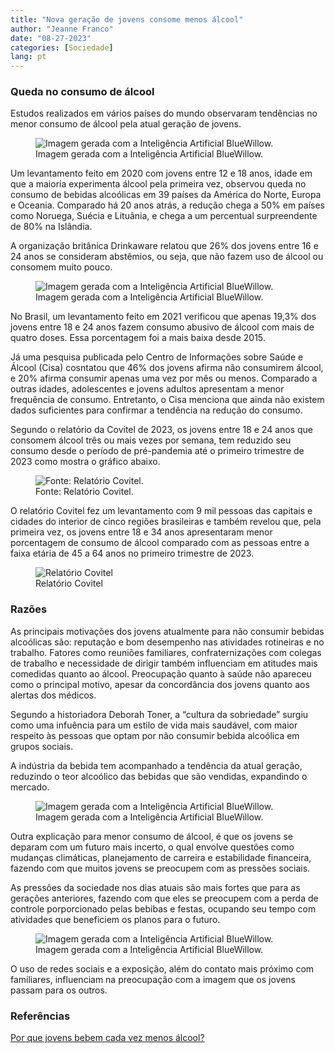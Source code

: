 ---
title: "Nova geração de jovens consome menos álcool"
author: "Jeanne Franco"
date: "08-27-2023"
categories: [Sociedade]
lang: pt
---

### Queda no consumo de álcool

Estudos realizados em vários países do mundo observaram tendências no menor consumo de álcool pela atual geração de jovens.

![Imagem gerada com a Inteligência Artificial BlueWillow.](images/d1db2ed5-b05c-4b75-adcc-927e9735fdc4.jpg){fig-align="center"}

Um levantamento feito em 2020 com jovens entre 12 e 18 anos, idade em que a maioria experimenta álcool pela primeira vez, observou queda no consumo de bebidas alcoólicas em 39 países da América do Norte, Europa e Oceania. Comparado há 20 anos atrás, a redução chega a 50% em países como Noruega, Suécia e Lituânia, e chega a um percentual surpreendente de 80% na Islândia.

A organização britânica Drinkaware relatou que 26% dos jovens entre 16 e 24 anos se consideram abstêmios, ou seja, que não fazem uso de álcool ou consomem muito pouco.

![Imagem gerada com a Inteligência Artificial BlueWillow.](images/2fdf5245-f322-45eb-9eda-ad6e191ffdf8.jpg){fig-align="center"}

No Brasil, um levantamento feito em 2021 verificou que apenas 19,3% dos jovens entre 18 e 24 anos fazem consumo abusivo de álcool com mais de quatro doses. Essa porcentagem foi a mais baixa desde 2015.

Já uma pesquisa publicada pelo Centro de Informações sobre Saúde e Álcool (Cisa) cosntatou que 46% dos jovens afirma não consumirem álcool, e 20% afirma consumir apenas uma vez por mês ou menos. Comparado a outras idades, adolescentes e jovens adultos apresentam a menor frequência de consumo. Entretanto, o Cisa menciona que ainda não existem dados suficientes para confirmar a tendência na redução do consumo.

Segundo o relatório da Covitel de 2023, os jovens entre 18 e 24 anos que consomem álcool três ou mais vezes por semana, tem reduzido seu consumo desde o período de pré-pandemia até o primeiro trimestre de 2023 como mostra o gráfico abaixo.

![Fonte: Relatório Covitel.](images/brnwa.png){fig-align="center"}

O relatório Covitel fez um levantamento com 9 mil pessoas das capitais e cidades do interior de cinco regiões brasileiras e também revelou que, pela primeira vez, os jovens entre 18 e 34 anos apresentaram menor porcentagem de consumo de álcool comparado com as pessoas entre a faixa etária de 45 a 64 anos no primeiro trimestre de 2023.

![Relatório Covitel](images/nmey.png){fig-align="center"}

### Razões

As principais motivações dos jovens atualmente para não consumir bebidas alcoólicas são: reputação e bom desempenho nas atividades rotineiras e no trabalho. Fatores como reuniões familiares, confraternizações com colegas de trabalho e necessidade de dirigir também influenciam em atitudes mais comedidas quanto ao álcool. Preocupação quanto à saúde não apareceu como o principal motivo, apesar da concordância dos jovens quanto aos alertas dos médicos.

Segundo a historiadora Deborah Toner, a "cultura da sobriedade" surgiu como uma infuência para um estilo de vida mais saudável, com maior respeito às pessoas que optam por não consumir bebida alcoólica em grupos sociais.

A indústria da bebida tem acompanhado a tendência da atual geração, reduzindo o teor alcoólico das bebidas que são vendidas, expandindo o mercado.

![Imagem gerada com a Inteligência Artificial BlueWillow.](images/960aaa6a-83b1-4783-8a5b-312898afe250.jpg){fig-align="center"}

Outra explicação para menor consumo de álcool, é que os jovens se deparam com um futuro mais incerto, o qual envolve questões como mudanças climáticas, planejamento de carreira e estabilidade financeira, fazendo com que muitos jovens se preocupem com as pressões sociais.

As pressões da sociedade nos dias atuais são mais fortes que para as gerações anteriores, fazendo com que eles se preocupem com a perda de controle porporcionado pelas bebibas e festas, ocupando seu tempo com atividades que beneficiem os planos para o futuro.

![Imagem gerada com a Inteligência Artificial BlueWillow.](images/6f940bd0-cf3d-499f-a4b5-9988e596ead4-01.jpg){fig-align="center"}

O uso de redes sociais e a exposição, além do contato mais próximo com familiares, influenciam na preocupação com a imagem que os jovens passam para os outros.

### Referências

[Por que jovens bebem cada vez menos álcool?](https://www.bbc.com/portuguese/articles/cedeypvj97lo)
